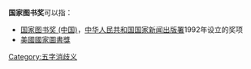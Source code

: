 '''国家图书奖'''可以指：
* [[国家图书奖_(中国)|国家图书奖 (中国)]]，[[中华人民共和国国家新闻出版总署|中华人民共和国国家新闻出版署]]1992年设立的奖项
* [[美國國家圖書獎|美國國家圖書獎]]

{{disambig}}

[[Category:五字消歧义|Category:五字消歧义]]